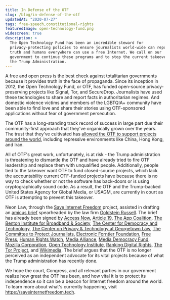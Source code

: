 ```yaml
---
title: In Defense of the OTF
slug: /blog/in-defense-of-the-otf
updatedAt: "2020-07-27"
tags: free-speech,constitutional-rights
featuredImage: open-technology-fund.png
widescreen: true
description: >
  The Open Technology Fund has been an incredible steward for
  privacy-protecting policies to ensure journalists world-wide can report the
  truth and humans everywhere can use a free Internet. We call on our
  government to continue these programs and to stop the current takeover by
  the Trump Administration.
---
```


A free and open press is the best check against totalitarian governments
because it provides truth in the face of propaganda. Since its inception in
2012, the Open Technology Fund, or OTF, has funded open-source
privacy-preserving projects like Signal, Tor, and SecureDrop. Journalists
have used these technologies to share and report facts in authoritarian
regimes. And domestic violence victims and members of the LGBTQIA+ community 
have been able to find love and share their stories using OTF-sponsored 
applications without fear of government persecution.

The OTF has a long-standing track record of success in large part due their
community-first approach that they've organically grown over the years. The
trust that they've cultivated has [allowed the OTF to support projects around
the
world](https://www.opentech.fund/news/community-building-rapid-response/),
including repressive environments like China, Hong Kong, and Iran.

All of OTF's great work, unfortunately, is at risk - the Trump
administration is threatening to dismantle the OTF and have already tried to
fire OTF leadership and replace them with unqualified people. Additionally,
people tied to the takeover want OTF to fund closed-source projects, which lack
the accountability current OTF-funded projects have because there is no way
to check whether or not the software has back-doors or is using
cryptographically sound code. As a result, the OTF and the Trump-backed
United States Agency for Global Media, or USAGM, are currently in court as
OTF is attempting to prevent this takeover.

Neon Law, through the [Save Internet
Freedom](https://saveinternetfreedom.tech/) project, assisted in drafting an
[amicus brief](/pdfs/otf-v-pack-amicus-brief.pdf) spearheaded by the law firm
[Goldstein Russell](http://www.goldsteinrussell.com). The brief has already been signed by
[Access Now](https://www.accessnow.org/access-now-joins-amicus-brief-in-defense-of-otf/),
[Article 19](https://www.article19.org/),
[The App Coalition](https://appcoalition.org/),
[The Benton Institute for Broadband & Society](https://www.benton.org/),
[The Center for Democracy and Technology](https://cdt.org/),
[The Center on Privacy & Technology at Georgetown Law](https://www.law.georgetown.edu/privacy-technology-center/),
[The Committee to Protect Journalists](https://cpj.org/),
[Electronic Forntier Foundation](https://www.eff.org/press/releases/eff-court-trump-appointees-removal-open-technology-fund-leadership-unlawfu),
[Free Press](https://www.freepress.net/),
[Human Rights Watch](https://www.hrw.org/),
[Media Alliance](https://media-alliance.org/),
[Media Democracy Fund](https://mediademocracyfund.org/),
[Mozilla Corporation](https://www.mozilla.org/en-US/foundation/moco/),
[Open Technology Institute](https://www.newamerica.org/oti/),
[Ranking Digital Rights](https://rankingdigitalrights.org/),
[The Tor Project](https://www.torproject.org/), and
[Wikimedia](https://www.wikimedia.org/). The brief argues that the OTF is
no longer perceived as an independent advocate for its vital projects
because of what the Trump administration has recently done.

We hope the court, Congress, and all relevant parties in our government
realize how great the OTF has been, and how vital it is to protect its
independence so it can be a beacon for Internet freedom around the world. To
learn more about what's currently happening, visit
https://saveinternetfreedom.tech.
